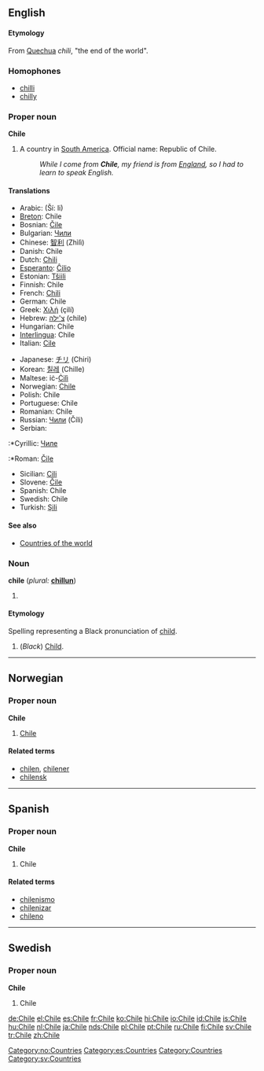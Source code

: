 {{rfc-level|Etymology not at level 3}}
{{see|chile}}
{{wikipedia}}
==English==

====Etymology====
From [[Quechua]] ''chili'', "the end of the world".

===Homophones===
*[[chilli]]
*[[chilly]]

===Proper noun===
'''Chile'''

# A country in [[South America]]. Official name: Republic of Chile.
#: ''While I come from '''Chile''', my friend is from [[England]], so I had to learn to speak English.''

====Translations====
{{top}}
*Arabic: {{ARchar|[[شيلي]]}} (Ší: li)
*[[Breton]]: Chile
*Bosnian: [[Čile]] {{m}}
*Bulgariаn: [[Чили]]
*Chinese: [[智利]] (Zhìlì)
*Danish: Chile
*Dutch: [[Chili]]
*[[Esperanto]]: [[Ĉilio]]
*Estonian: [[Tšiili]]
*Finnish: Chile
*French: [[Chili]]
*German: Chile
*Greek: [[Χιλή]] (çilí) {{f}}
*Hebrew: [[צ'ילה]] (chile)
*Hungarian: Chile
*[[Interlingua]]: Chile
*Italian: [[Cile]]
{{mid}}
*Japanese: [[チリ]] (Chiri)
*Korean: [[칠레]] (Chille)
*Maltese: iċ-[[Ċilì]]
*Norwegian: [[#Norwegian|Chile]]
*Polish: Chile
*Portuguese: Chile
*Romanian: Chile
*Russian: [[Чили]] (Číli)
*Serbian: 
:*Cyrillic: [[Чиле]] {{m}}
:*Roman: [[Čile]] {{m}}
*Sicilian: [[Cili]] {{m}}
*Slovene: [[Čile]] {{m}}
*Spanish: Chile
*Swedish: Chile
*Turkish: [[Şili]]
{{bottom}}

====See also====
*[[Countries of the world]]

===Noun===
'''chile''' (''plural:'' '''[[chillun]]''')

# {{defn|English}}

====Etymology====
Spelling representing a Black pronunciation of [[child]].

# (''Black'') [[Child]].

----
==Norwegian==

===Proper noun===
'''Chile'''

# [[#English|Chile]]

====Related terms====
*[[chilen]], [[chilener]]
*[[chilensk]]

[[Category:no:Countries]]

----
==Spanish==

===Proper noun===
'''Chile'''

# Chile

====Related terms====
*[[chilenismo]]
*[[chilenizar]]
*[[chileno]]

[[Category:es:Countries]]

----
==Swedish==

===Proper noun===
'''Chile'''

# Chile

[[Category:Countries]]
[[Category:sv:Countries]]

[[de:Chile]]
[[el:Chile]]
[[es:Chile]]
[[fr:Chile]]
[[ko:Chile]]
[[hi:Chile]]
[[io:Chile]]
[[id:Chile]]
[[is:Chile]]
[[hu:Chile]]
[[nl:Chile]]
[[ja:Chile]]
[[nds:Chile]]
[[pl:Chile]]
[[pt:Chile]]
[[ru:Chile]]
[[fi:Chile]]
[[sv:Chile]]
[[tr:Chile]]
[[zh:Chile]]
